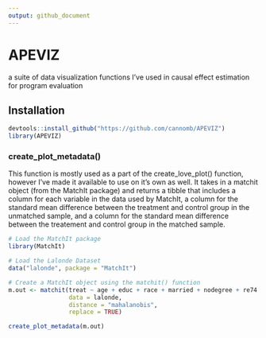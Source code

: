 ```yaml
---
output: github_document
---
```


# APEVIZ
a suite of data visualization functions I've used in causal effect estimation for program evaluation


## Installation 
```r
devtools::install_github("https://github.com/cannomb/APEVIZ")
library(APEVIZ)
```

### create_plot_metadata() 
This function is mostly used as a part of the create_love_plot() function, however I've made it available to use on it's own as well. It takes in a matchit object (from the MatchIt package) and returns a tibble that includes a column for each variable in the data used by MatchIt, a column for the standard mean difference between the treatment and control group in the unmatched sample, and a column for the standard mean difference between the treatement and control group in the matched sample.

```r
# Load the MatchIt package
library(MatchIt)

# Load the Lalonde Dataset 
data("lalonde", package = "MatchIt")

# Create a MatchIt object using the matchit() function
m.out <- matchit(treat ~ age + educ + race + married + nodegree + re74 + re75,
                 data = lalonde,
                 distance = "mahalanobis",
                 replace = TRUE)

create_plot_metadata(m.out)


```

